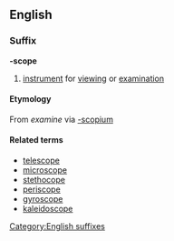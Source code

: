 ==English==
===Suffix===
[[Category:English suffixes]]
'''-scope'''
# [[instrument]] for [[viewing]] or [[examination]]
====Etymology====
{{etystub}}
From {{Gr.}} [[]] ''examine'' via {{L.}} [[-scopium]] 
====Related terms====
* [[telescope]]
* [[microscope]]
* [[stethocope]]
* [[periscope]]
* [[gyroscope]]
* [[kaleidoscope]]